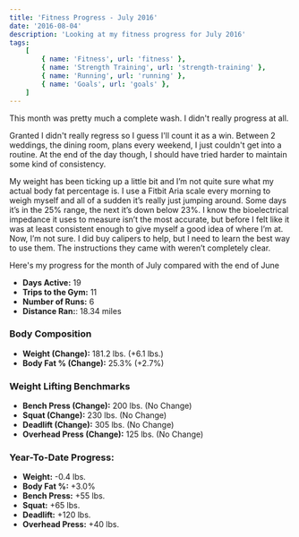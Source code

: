 ```yaml
---
title: 'Fitness Progress - July 2016'
date: '2016-08-04'
description: 'Looking at my fitness progress for July 2016'
tags:
    [
        { name: 'Fitness', url: 'fitness' },
        { name: 'Strength Training', url: 'strength-training' },
        { name: 'Running', url: 'running' },
        { name: 'Goals', url: 'goals' },
    ]
---
```


This month was pretty much a complete wash. I didn't really progress at all.

Granted I didn't really regress so I guess I'll count it as a win. Between 2 weddings, the dining room, plans every weekend, I just couldn't get into a routine. At the end of the day though, I should have tried harder to maintain some kind of consistency.

My weight has been ticking up a little bit and I’m not quite sure what my actual body fat percentage is. I use a Fitbit Aria scale every morning to weigh myself and all of a sudden it’s really just jumping around. Some days it’s in the 25% range, the next it’s down below 23%. I know the bioelectrical impedance it uses to measure isn’t the most accurate, but before I felt like it was at least consistent enough to give myself a good idea of where I’m at. Now, I’m not sure. I did buy calipers to help, but I need to learn the best way to use them. The instructions they came with weren’t completely clear.

Here's my progress for the month of July compared with the end of June

-   **Days Active:** 19
-   **Trips to the Gym:** 11
-   **Number of Runs:** 6
-   **Distance Ran:**: 18.34 miles

### Body Composition

-   **Weight (Change):** 181.2 lbs. (+6.1 lbs.)
-   **Body Fat % (Change):** 25.3% (+2.7%)

### Weight Lifting Benchmarks

-   **Bench Press (Change):** 200 lbs. (No Change)
-   **Squat (Change):** 230 lbs. (No Change)
-   **Deadlift (Change):** 305 lbs. (No Change)
-   **Overhead Press (Change):** 125 lbs. (No Change)

### Year-To-Date Progress:

-   **Weight:** -0.4 lbs.
-   **Body Fat %:** +3.0%
-   **Bench Press:** +55 lbs.
-   **Squat:** +65 lbs.
-   **Deadlift:** +120 lbs.
-   **Overhead Press:** +40 lbs.
